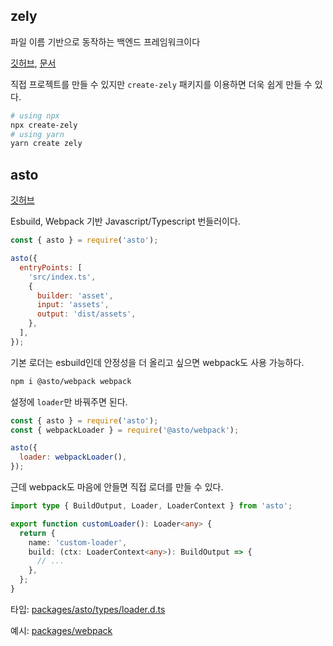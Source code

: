 ## zely

파일 이름 기반으로 동작하는 백엔드 프레임워크이다

[깃허브](https://github.com/zely-js/core), [문서](https://zely.netlify.app/)

직접 프로젝트를 만들 수 있지만 `create-zely` 패키지를 이용하면 더욱 쉽게 만들 수 있다.

```bash
# using npx
npx create-zely
# using yarn
yarn create zely
```

## asto

[깃허브](https://github.com/do4ng/asto)

Esbuild, Webpack 기반 Javascript/Typescript 번들러이다.

```js
const { asto } = require('asto');

asto({
  entryPoints: [
    'src/index.ts',
    {
      builder: 'asset',
      input: 'assets',
      output: 'dist/assets',
    },
  ],
});
```

기본 로더는 esbuild인데 안정성을 더 올리고 싶으면 webpack도 사용 가능하다.

```bash
npm i @asto/webpack webpack
```

설정에 `loader`만 바꿔주면 된다.

```js
const { asto } = require('asto');
const { webpackLoader } = require('@asto/webpack');

asto({
  loader: webpackLoader(),
});
```

근데 webpack도 마음에 안들면 직접 로더를 만들 수 있다.

```ts
import type { BuildOutput, Loader, LoaderContext } from 'asto';

export function customLoader(): Loader<any> {
  return {
    name: 'custom-loader',
    build: (ctx: LoaderContext<any>): BuildOutput => {
      // ...
    },
  };
}
```

타입: [packages/asto/types/loader.d.ts](https://github.com/do4ng/asto/blob/main/packages/asto/types/loader.d.ts)

예시: [packages/webpack](https://github.com/do4ng/asto/tree/main/packages/webpack)
